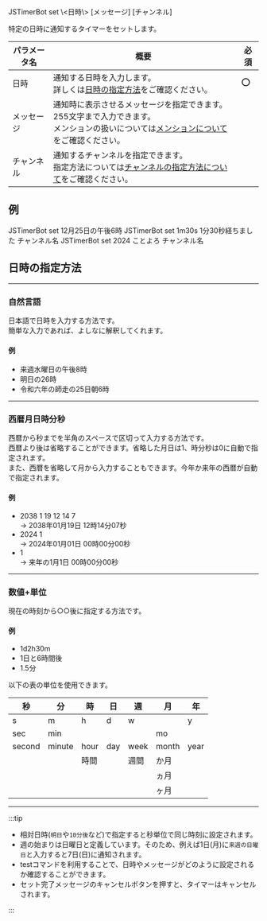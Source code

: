 <DiscordMessages>
    <DiscordMessage><DiscordMention>JSTimerBot</DiscordMention> set \<日時\> [メッセージ] [チャンネル]</DiscordMessage>
</DiscordMessages>
<br/>

特定の日時に通知するタイマーをセットします。

| パラメータ名 | 概要                                                                                         | 必須  |
|--------|--------------------------------------------------------------------------------------------|-----|
| 日時     | 通知する日時を入力します。<br/>詳しくは[日時の指定方法](#日時の指定方法)をご確認ください。                                         | :o: |
| メッセージ  | 通知時に表示させるメッセージを指定できます。255文字まで入力できます。<br/>メンションの扱いについては[メンションについて](../mention.mdx)をご確認ください。 |     |
| チャンネル  | 通知するチャンネルを指定できます。<br/>指定方法については[チャンネルの指定方法について](../channel.mdx)をご確認ください。                   |     |

## 例
<DiscordMessages compactMode>
    <DiscordMessage><DiscordMention>JSTimerBot</DiscordMention> set 12月25日の午後6時</DiscordMessage>
    <DiscordMessage><DiscordMention>JSTimerBot</DiscordMention> set 1m30s 1分30秒経ちました チャンネル名</DiscordMessage>
    <DiscordMessage><DiscordMention>JSTimerBot</DiscordMention> set 2024 ことよろ <DiscordMention type="channel">チャンネル名</DiscordMention> </DiscordMessage>
</DiscordMessages>

## 日時の指定方法

---

### 自然言語
日本語で日時を入力する方法です。  
簡単な入力であれば、よしなに解釈してくれます。

#### 例
- 来週水曜日の午後8時
- 明日の26時
- 令和六年の師走の25日朝6時

---

### 西暦月日時分秒
西暦から秒までを半角のスペースで区切って入力する方法です。  
西暦より後は省略することができます。省略した月日は1、時分秒は0に自動で指定されます。  
また、西暦を省略して月から入力することもできます。今年か来年の西暦が自動で指定されます。

#### 例
- 2038 1 19 12 14 7  
→ 2038年01月19日 12時14分07秒
- 2024 1  
→ 2024年01月01日 00時00分00秒
- 1  
→ 来年の1月1日 00時00分00秒

---

### 数値+単位
現在の時刻から○○後に指定する方法です。

#### 例
- 1d2h30m
- 1日と6時間後
- 1.5分

以下の表の単位を使用できます。

| 秒      | 分      | 時    | 日   | 週    | 月     | 年    |
|--------|--------|------|-----|------|-------|------|
| s      | m      | h    | d   | w    |       | y    |
| sec    | min    |      |     |      | mo    |      |
| second | minute | hour | day | week | month | year |
|        |        | 時間   |     | 週間   | か月    |      |
|        |        |      |     |      | ヵ月    |      |
|        |        |      |     |      | ヶ月    |      |

---

:::tip

- 相対日時(`明日`や`10分後`など)で指定すると秒単位で同じ時刻に設定されます。
- 週の始まりは日曜日と定義しています。そのため、例えば1日(月)に`来週の日曜日`と入力すると7日(日)に通知されます。
- testコマンドを利用することで、日時やメッセージがどのように設定されるか確認することができます。
- セット完了メッセージのキャンセルボタンを押すと、タイマーはキャンセルされます。

:::